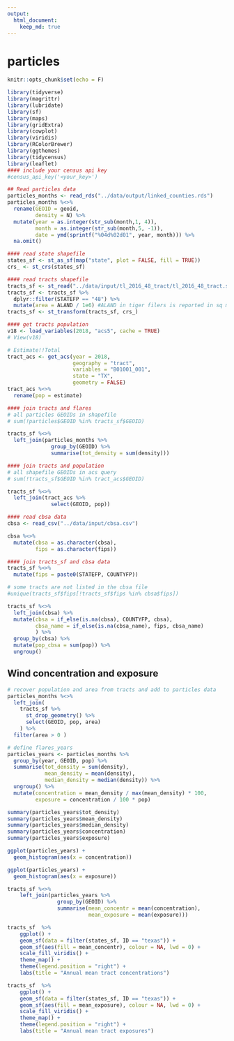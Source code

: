```yaml
---
output: 
  html_document:
    keep_md: true
---
```


# particles

```r
knitr::opts_chunk$set(echo = F)
```

```r
library(tidyverse)
library(magrittr)
library(lubridate)
library(sf)
library(maps)
library(gridExtra)
library(cowplot)
library(viridis)
library(RColorBrewer)
library(ggthemes)
library(tidycensus)
library(leaflet)
#### include your census api key
#census_api_key('<your_key>')
```

```r
## Read particles data
particles_months <- read_rds("../data/output/linked_counties.rds")
particles_months %<>%
  rename(GEOID = geoid, 
         density = N) %>% 
  mutate(year = as.integer(str_sub(month,1, 4)), 
         month = as.integer(str_sub(month,5, -1)), 
         date = ymd(sprintf("%04d%02d01", year, month))) %>% 
  na.omit()
```

```r
#### read state shapefile
states_sf <- st_as_sf(map("state", plot = FALSE, fill = TRUE))
crs_ <- st_crs(states_sf)
```

<!-- ```{python} -->
<!-- import wget -->
<!-- from zipfile import ZipFile -->
<!-- import os -->

<!-- url = 'https://www2.census.gov/geo/tiger/TIGER2016/TRACT/tl_2016_48_tract.zip' -->
<!-- wget.download(url, os.path.expanduser('~/tmp')) -->
<!-- file_name = os.path.expanduser('~/tmp/tl_2016_48_tract.zip') -->
<!-- ZipFile(file_name, 'r').extractall(os.path.expanduser('~/tmp/tl_2016_48_tract/')) -->
<!-- os.system("ls ~/tmp/tl_2016_48_tract/") -->
<!-- ``` -->

```r
#### read tracts shapefile
tracts_sf <- st_read("../data/input/tl_2016_48_tract/tl_2016_48_tract.shp")
tracts_sf <- tracts_sf %>% 
  dplyr::filter(STATEFP == "48") %>% 
  mutate(area = ALAND / 1e6) #ALAND in tiger filers is reported in sq meters
tracts_sf <- st_transform(tracts_sf, crs_)
```

```r
#### get tracts population
v18 <- load_variables(2018, "acs5", cache = TRUE)
# View(v18)

# Estimate!!Total
tract_acs <- get_acs(year = 2018,
                     geography = "tract",
                     variables = "B01001_001",
                     state = "TX",
                     geometry = FALSE)
tract_acs %<>% 
  rename(pop = estimate)
```

```r
#### join tracts and flares
# all particles GEOIDs in shapefile
# sum(!particles$GEOID %in% tracts_sf$GEOID)

tracts_sf %<>% 
  left_join(particles_months %>% 
              group_by(GEOID) %>% 
              summarise(tot_density = sum(density)))
```

```r
#### join tracts and population
# all shapefile GEOIDs in acs query
# sum(!tracts_sf$GEOID %in% tract_acs$GEOID) 

tracts_sf %<>% 
  left_join(tract_acs %>% 
              select(GEOID, pop))
```

```r
#### read cbsa data
cbsa <- read_csv("../data/input/cbsa.csv")

cbsa %<>% 
  mutate(cbsa = as.character(cbsa), 
         fips = as.character(fips))
```

```r
#### join tracts_sf and cbsa data
tracts_sf %<>% 
  mutate(fips = paste0(STATEFP, COUNTYFP))

# some tracts are not listed in the cbsa file
#unique(tracts_sf$fips[!tracts_sf$fips %in% cbsa$fips])

tracts_sf %<>% 
  left_join(cbsa) %>% 
  mutate(cbsa = if_else(is.na(cbsa), COUNTYFP, cbsa), 
         cbsa_name = if_else(is.na(cbsa_name), fips, cbsa_name)
         ) %>% 
  group_by(cbsa) %>% 
  mutate(pop_cbsa = sum(pop)) %>% 
  ungroup()
```

## Wind concentration and exposure

```r
# recover population and area from tracts and add to particles data
particles_months %<>%
  left_join(
    tracts_sf %>% 
      st_drop_geometry() %>% 
      select(GEOID, pop, area)
    ) %>% 
  filter(area > 0 )
```

```r
# define flares_years
particles_years <- particles_months %>% 
  group_by(year, GEOID, pop) %>% 
  summarise(tot_density = sum(density), 
            mean_density = mean(density), 
            median_density = median(density)) %>% 
  ungroup() %>% 
  mutate(concentration = mean_density / max(mean_density) * 100, 
         exposure = concentration / 100 * pop)

summary(particles_years$tot_density)
summary(particles_years$mean_density)
summary(particles_years$median_density)
summary(particles_years$concentration)
summary(particles_years$exposure)
```

```r
ggplot(particles_years) + 
  geom_histogram(aes(x = concentration))
```

```r
ggplot(particles_years) + 
  geom_histogram(aes(x = exposure))
```

```r
tracts_sf %<>% 
    left_join(particles_years %>% 
                group_by(GEOID) %>% 
                summarise(mean_concentr = mean(concentration), 
                          mean_exposure = mean(exposure)))
```

```r
tracts_sf  %>% 
    ggplot() + 
    geom_sf(data = filter(states_sf, ID == "texas")) + 
    geom_sf(aes(fill = mean_concentr), colour = NA, lwd = 0) + 
    scale_fill_viridis() +
    theme_map() + 
    theme(legend.position = "right") + 
    labs(title = "Annual mean tract concentrations")
```

```r
tracts_sf  %>% 
    ggplot() + 
    geom_sf(data = filter(states_sf, ID == "texas")) + 
    geom_sf(aes(fill = mean_exposure), colour = NA, lwd = 0) + 
    scale_fill_viridis() +
    theme_map() + 
    theme(legend.position = "right") + 
    labs(title = "Annual mean tract exposures")
```
